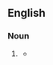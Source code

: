 ==English==

===Noun===
{{head|en|noun form}}

# {{lb|en|obsolete or programming}} {{plural of|en|advice}}
#* {{quote-book|en|1869|title=The Discipline of the Society of Friends of Iowa Yearly Meeting|author=Society of Friends Iowa Yearly Meeting|page=65|url=http://books.google.com/books?id=sCfE6F3ldFYC&pg=PA65&dq=advices&num=100
|passage=It is desired that the following advices be deliberately read in each subordinate select meeting, at least once in the year:}}